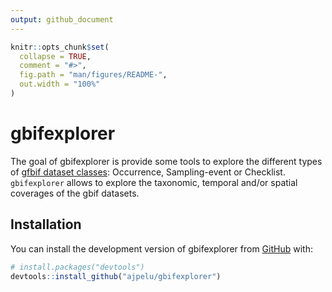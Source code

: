 ```yaml
---
output: github_document
---
```


<!-- README.md is generated from README.Rmd. Please edit that file -->

```r
knitr::opts_chunk$set(
  collapse = TRUE,
  comment = "#>",
  fig.path = "man/figures/README-",
  out.width = "100%"
)
```

# gbifexplorer

<!-- badges: start -->
<!-- badges: end -->

The goal of gbifexplorer is provide some tools to explore the different types of 
[gfbif dataset classes](https://www.gbif.org/dataset-classes): Occurrence, Sampling-event 
or Checklist. `gbifexplorer` allows to explore the taxonomic, temporal and/or spatial 
coverages of the gbif datasets. 


## Installation

You can install the development version of gbifexplorer from [GitHub](https://github.com/) with:

``` r
# install.packages("devtools")
devtools::install_github("ajpelu/gbifexplorer")
```
